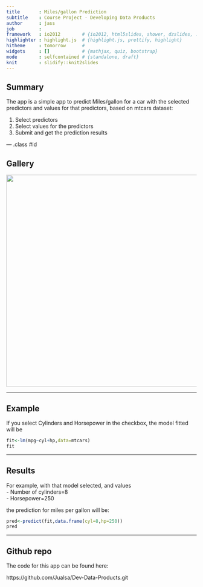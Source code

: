 ```yaml
---
title       : Miles/gallon Prediction
subtitle    : Course Project - Developing Data Products
author      : jass
job         : 
framework   : io2012        # {io2012, html5slides, shower, dzslides, ...}
highlighter : highlight.js  # {highlight.js, prettify, highlight}
hitheme     : tomorrow      # 
widgets     : []            # {mathjax, quiz, bootstrap}
mode        : selfcontained # {standalone, draft}
knit        : slidify::knit2slides
---
```


## Summary

The app is a simple app to predict Miles/gallon for a car with the selected predictors and values for that predictors, based on mtcars dataset:

1. Select predictors
2. Select values for the predictors
3. Submit and get the prediction results

--- .class #id 

##  Gallery

<img height='560' src="Sin-nombre.jpg" />

--- 

## Example 

If you select Cylinders and Horsepower in the checkbox, the model fitted will be

```r
fit<-lm(mpg~cyl+hp,data=mtcars)
fit
```

---

## Results

For example, with that model selected, and values     
- Number of cylinders=8     
- Horsepower=250   

the prediction for miles per gallon will be:

```r
pred<-predict(fit,data.frame(cyl=8,hp=250))
pred
```

--- 

## Github repo

The code for this app can be found here:   

https://github.com/Jualsa/Dev-Data-Products.git  



